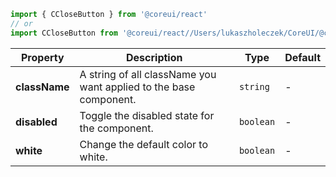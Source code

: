 
```jsx
import { CCloseButton } from '@coreui/react'
// or
import CCloseButton from '@coreui/react//Users/lukaszholeczek/CoreUI/@coreui/react/packages/coreui-react/src/components/close-button/CCloseButton'
```

| Property | Description | Type | Default |
| --- | --- | --- | --- |
| **className** | A string of all className you want applied to the base component. | `string` | - |
| **disabled** | Toggle the disabled state for the component. | `boolean` | - |
| **white** | Change the default color to white. | `boolean` | - |
